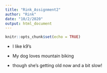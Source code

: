 ```yaml
---
title: "Rink_Assignment2"
author: "Rink"
date: "10/2/2020"
output: html_document
---
```


```r
knitr::opts_chunk$set(echo = TRUE)
```

* I like k9's

* My dog loves mountain biking

* though she's getting old now and a bit slow!
